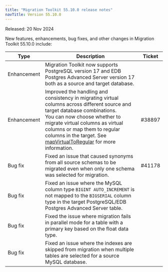 ```yaml
---
title: "Migration Toolkit 55.10.0 release notes"
navTitle: Version 55.10.0
---
```


Released: 20 Nov 2024

New features, enhancements, bug fixes, and other changes in Migration Toolkit 55.10.0 include:

| Type         | Description                                                                                                                                                                                                                                                                                                                                                          | Ticket |
|--------------|----------------------------------------------------------------------------------------------------------------------------------------------------------------------------------------------------------------------------------------------------------------------------------------------------------------------------------------------------------------------|--------|
| Enhancement  | Migration Toolkit now supports PostgreSQL version 17 and EDB Postgres Advanced Server version 17 both as a source and target database.                                                                                                                                                                                                                               |        |
| Enhancement  | Improved the handling and consistency in migrating virtual columns across different source and target database combinations. <br/> You can now choose whether to migrate virtual columns as virtual columns or map them to regular columns in the target. See [mapVirtualToRegular](../07_invoking_mtk/08_mtk_command_options/#-mapvirtualtoregular) for more information. | #38897 |
| Bug&nbsp;fix | Fixed an issue that caused synonyms from all source schemas to be migrated even when only one schema was selected for migration.                                                                                                                                                                                                                                     | #41178 |
| Bug&nbsp;fix | Fixed an issue where the MySQL column type `BIGINT AUTO_INCREMENT` is not mapped to the `BIGSERIAL` column type in the target PostgreSQL/EDB Postgres Advanced Server table.                                                                                                                                                                                         |        |
| Bug&nbsp;fix | Fixed the issue where migration fails in parallel mode for a table with a primary key based on the float data type.                                                                                                                                                                                                                                                  |        |
| Bug&nbsp;fix | Fixed an issue where the indexes are skipped from migration when multiple tables are selected for a source MySQL database.                                                                                                                                                                                                                                           |        |
